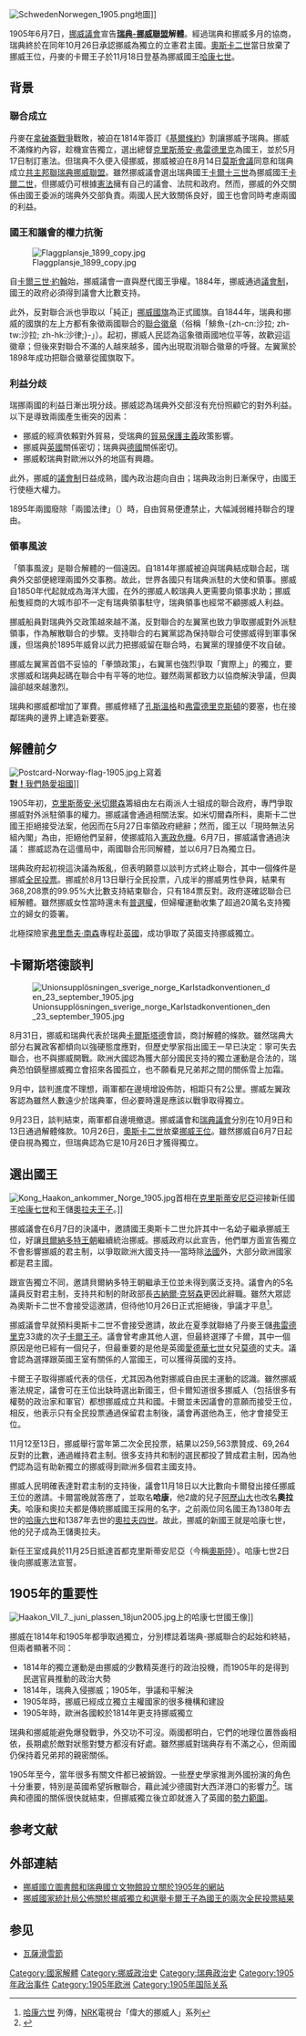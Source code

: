 [[File:SchwedenNorwegen_1905.png|thumb]]地圖]]

1905年6月7日，[[挪威議會|挪威議會]]宣告'''[[瑞典-挪威聯盟|瑞典-挪威聯盟]]解體'''。經過瑞典和挪威多月的協商，瑞典終於在同年10月26日承認挪威為獨立的立憲君主國。[[奧斯卡二世|奧斯卡二世]]當日放棄了挪威王位，丹麥的卡爾王子於11月18日登基為挪威國王[[哈康七世|哈康七世]]。

==背景==
===聯合成立===
丹麥在[[拿破崙戰爭|拿破崙戰爭]]戰敗，被迫在1814年簽訂《[[基爾條約|基爾條約]]》割讓挪威予瑞典。挪威不滿條約內容，趁機宣告獨立，選出總督[[克里斯蒂安八世|克里斯蒂安·弗雷德里克]]為國王，並於5月17日制訂憲法。但瑞典不久便入侵挪威，挪威被迫在8月14日[[莫斯條約|莫斯會議]]同意和瑞典成立[[共主邦聯|共主邦聯]][[瑞典-挪威聯合|瑞典挪威聯盟]]。雖然挪威議會選出瑞典國王[[卡爾十三世|卡爾十三世]]為挪威國王[[卡爾十三世|卡爾二世]]，但挪威仍可根據[[挪威憲法|憲法]]擁有自己的議會、法院和政府。然而，挪威的外交關係由國王委派的瑞典外交部負責。兩國人民大致關係良好，國王也會同時考慮兩國的利益。

===國王和議會的權力抗衡===
[[File:Flaggplansje_1899_copy.jpg|thumb]]

自[[卡爾十四世·約翰|卡爾三世·約翰]]始，挪威議會一直與歷代國王爭權。1884年，挪威通過[[議會制|議會制]]，國王的政府必須得到議會大比數支持。

此外，反對聯合派也爭取以「純正」[[挪威國旗|挪威國旗]]為正式國旗。自1844年，瑞典和挪威的國旗的左上方都有象徵兩國聯合的[[聯合徽章|聯合徽章]]（俗稱「鯡魚-{zh-cn:沙拉; zh-tw:沙拉; zh-hk:沙律;}-」）。起初，挪威人民認為這象徵兩國地位平等，故歡迎這徽章；但後來對聯合不滿的人越來越多，國內出現取消聯合徽章的呼聲。左翼黨於1898年成功把聯合徽章從國旗取下。

===利益分歧===
瑞挪兩國的利益日漸出現分歧。挪威認為瑞典外交部沒有充份照顧它的對外利益。以下是導致兩國產生衝突的因素：

*挪威的經濟依賴對外貿易，受瑞典的[[貿易保護主義|貿易保護主義]]政策影響。
*挪威與[[英國|英國]]關係密切；瑞典與[[德國|德國]]關係密切。
*挪威較瑞典對歐洲以外的地區有興趣。

此外，挪威的[[議會制|議會制]]日益成熟，國內政治趨向自由；瑞典政治則日漸保守，由國王行使極大權力。

1895年兩國廢除「兩國法律」（{{lang|sv|Mellomrikslovene}}）時，自由貿易便遭禁止，大幅減弱維持聯合的理由。

===領事風波===
「領事風波」是聯合解體的一個遠因。自1814年挪威被迫與瑞典結成聯合起，瑞典外交部便總理兩國外交事務。故此，世界各國只有瑞典派駐的大使和領事。挪威自1850年代起就成為海洋大國，在外的挪威人較瑞典人更需要向領事求助；挪威船隻經商的大城市卻不一定有瑞典領事駐守，瑞典領事也經常不顧挪威人利益。

挪威船員對瑞典外交政策越來越不滿，反對聯合的左翼黨也致力爭取挪威對外派駐領事，作為解散聯合的步驟。支持聯合的右翼黨認為保持聯合可使挪威得到軍事保護，但瑞典於1895年威脅以武力把挪威留在聯合時，右翼黨的理據便不攻自破。

挪威左翼黨首倡不妥協的「拳頭政策」，右翼黨也強烈爭取「實際上」的獨立，要求挪威和瑞典起碼在聯合中有平等的地位。雖然兩黨都致力以協商解決爭議，但輿論卻越來越激烈。

瑞典和挪威都增加了軍費。挪威修繕了[[孔斯溫格|孔斯溫格]]和[[弗雷德里克斯頓|弗雷德里克斯頓]]的要塞，也在接鄰瑞典的邊界上建造新要塞。

== 解體前夕 ==
[[File:Postcard-Norway-flag-1905.jpg|thumbnail]]上寫着<br />[[對！我們熱愛祖國|'''對！'''我們熱愛祖國]]]]

1905年初，[[克里斯蒂安·米切爾森|克里斯蒂安·米切爾森]]籌組由左右兩派人士組成的聯合政府，專門爭取挪威對外派駐領事的權力。挪威議會通過相關法案。如米切爾森所料，奧斯卡二世國王拒絕接受法案，他因而在5月27日率領政府總辭；然而，國王以「現時無法另組內閣」為由，拒絕他們呈辭，使挪威陷入[[憲政危機|憲政危機]]。6月7日，挪威議會通過決議：
{{cquote|鑑於內閣全體成員業已辭職，而國王已聲明他無力組織一個新內閣，憲法下的王權從而停止其職能，議會授權已辭職的內閣代理挪威的臨時政府，並行使給予國王的各種職權，其根據是：在同一國王領導下的瑞典與挪威之間的聯合已經解體，而國王停止其作為挪威國王職能的這一事實，已經使種種變革成為必需。}}
挪威認為在這僵局中，兩國聯合形同解體，並以6月7日為獨立日。

瑞典政府起初視這決議為叛亂，但表明願意以談判方式終止聯合，其中一個條件是挪威[[全民投票|全民投票]]。挪威於8月13日舉行全民投票，八成半的挪威男性參與，結果有368,208票的99.95%大比數支持結束聯合，只有184票反對。政府遂確認聯合已經解體。雖然挪威女性當時還未有[[普選權|普選權]]，但婦權運動收集了超過20萬名支持獨立的婦女的簽署。

北極探險家[[弗里喬夫·南森|弗里喬夫·南森]]專程赴[[英國|英國]]，成功爭取了英國支持挪威獨立。

==卡爾斯塔德談判==
[[File:Unionsupplösningen_sverige_norge_Karlstadkonventionen_den_23_september_1905.jpg|thumb]]

8月31日，挪威和瑞典代表於瑞典[[卡爾斯塔德|卡爾斯塔德]]會談，商討解體的條款。雖然瑞典大部分右翼政客都傾向以強硬態度應對，但歷史學家指出國王一早已決定：寧可失去聯合，也不與挪威開戰。歐洲大國認為獲大部分國民支持的獨立運動是合法的，瑞典恐怕鎮壓挪威獨立會招來各國孤立，也不願看見兄弟邦之間的關係雪上加霜。

9月中，談判進度不理想，兩軍都在邊境增設佈防，相距只有2公里。挪威左翼政客認為雖然人數遠少於瑞典軍，但必要時還是應該以戰爭取得獨立。

9月23日，談判結束，兩軍都自邊境撤退。挪威議會和[[瑞典議會|瑞典議會]]分別在10月9日和13日通過解體條款。10月26日，[[奧斯卡二世|奧斯卡二世]]放棄[[挪威君主|挪威王位]]。雖然挪威自6月7日起便自視為獨立，但瑞典認為它是10月26日才獲得獨立。

==選出國王==
[[File:Kong_Haakon_ankommer_Norge_1905.jpg|thumb]]首相在[[奧斯陸|克里斯蒂安尼亞]]迎接新任國王[[哈康七世|哈康七世]]和王儲[[奧拉夫五世|奧拉夫王子]]。]]

挪威議會在6月7日的決議中，邀請國王奧斯卡二世允許其中一名幼子繼承挪威王位，好讓[[貝爾納多特王朝|貝爾納多特王朝]]繼續統治挪威。挪威政府以此宣告，他們單方面宣告獨立不會影響挪威的君主制，以爭取歐洲大國支持──當時除[[法國|法國]]外，大部分歐洲國家都是君主國。

跟宣告獨立不同，邀請貝爾納多特王朝繼承王位並未得到廣泛支持。議會內的5名議員反對君主制，支持共和制的財政部長[[古納爾·克努森|古納爾·克努森]]更因此辭職。雖然大眾認為奧斯卡二世不會接受這邀請，但待他10月26日正式拒絕後，爭議才平息<ref>[http://www.nrk.no/underholdning/store_norske/4671059.html 哈康六世] {{Wayback|url=http://www.nrk.no/underholdning/store_norske/4671059.html |date=20080416184325 }}列傳，[[NRK|NRK]]電視台「偉大的挪威人」系列{{no icon}}</ref>。

挪威議會早就預料奧斯卡二世不會接受邀請，故此在夏季就聯絡了丹麥王儲[[弗雷德里克八世|弗雷德里克]]33歲的次子[[哈康七世|卡爾王子]]。議會曾考慮其他人選，但最終選擇了卡爾，其中一個原因是他已經有一個兒子，但最重要的是他是英國[[愛德華七世_(英國)|愛德華七世]]女兒[[莫德王后_(挪威)|莫德]]的丈夫。議會認為選擇跟英國王室有關係的人當國王，可以獲得英國的支持。

卡爾王子取得挪威代表的信任，尤其因為他對挪威自由民主運動的認識。雖然挪威憲法規定，議會可在王位出缺時選出新國王，但卡爾知道很多挪威人（包括很多有權勢的政治家和軍官）都想挪威成立共和國。卡爾並未因議會的意願而接受王位，相反，他表示只有全民投票通過保留君主制後，議會再選他為王，他才會接受王位。

11月12至13日，挪威舉行當年第二次全民投票，結果以259,563票贊成、69,264反對的比數，通過維持君主制。很多支持共和制的選民都投了贊成君主制，因為他們認為這有助新獨立的挪威得到歐洲多個君主國支持。

挪威人民明確表達對君主制的支持後，議會11月18日以大比數向卡爾發出接任挪威王位的邀請。卡爾當晚就答應了，並取名'''哈康'''，他2歲的兒子[[奧拉夫五世|阿歷山大]]也改名'''奧拉夫'''。哈康和奧拉夫都是傳統挪威國王採用的名字，之前兩位同名國王為1380年去世的[[哈康六世|哈康六世]]和1387年去世的[[奧拉夫四世|奧拉夫四世]]。故此，挪威的新國王就是哈康七世，他的兒子成為王儲奧拉夫。

新任王室成員於11月25日抵達首都克里斯蒂安尼亞（今稱[[奧斯陸|奧斯陸]]）。哈康七世2日後向挪威憲法宣誓。

==1905年的重要性==
[[File:Haakon_VII_7._juni_plassen_18jun2005.jpg|thumb]]上的哈康七世國王像]]

挪威在1814年和1905年都爭取過獨立，分別標誌着瑞典-挪威聯合的起始和終結，但兩者顯著不同：
* 1814年的獨立運動是由挪威的少數精英進行的政治投機，而1905年的是得到民選官員推動的政治大勢
* 1814年，瑞典入侵挪威；1905年，爭議和平解決
* 1905年時，挪威已經成立獨立主權國家的很多機構和建設
* 1905年時，歐洲各國較於1814年更支持挪威獨立

瑞典和挪威能避免爆發戰爭，外交功不可沒。兩國都明白，它們的地理位置唇齒相依，長期處於敵對狀態對雙方都沒有好處。雖然挪威對瑞典存有不滿之心，但兩國仍保持着兄弟邦的親密關係。

1905年至今，當年很多有關文件都已被銷毀。一些歷史學家推測外國扮演的角色十分重要，特別是英國希望拆散聯合，藉此減少德國對大西洋港口的影響力<ref>{{Cite web |url=http://www.aftenposten.no/meninger/article1030091.ece |title=Britene ønsket å sprenge unionen |access-date=2009-09-15 |archive-url=https://web.archive.org/web/20120716182606/http://www.aftenposten.no/meninger/article1030091.ece |archive-date=2012-07-16 |dead-url=yes }}</ref>。瑞典和德國的關係很快就結束，但挪威獨立後立即就進入了英國的[[勢力範圍|勢力範圍]]。

== 参考文献 ==
{{Reflist|2}}

== 外部連結==
* [http://www.nb.no/baser/1905/index.html 挪威國立圖書館和瑞典國立文物館設立關於1905年的網站] {{Wayback|url=http://www.nb.no/baser/1905/index.html |date=20200722162908 }}
* [http://www.ssb.no/english/yearbook/2004/tab/t-000130-015.html 挪威國家統計局公佈關於挪威獨立和選舉卡爾王子為國王的兩次全民投票結果] {{Wayback|url=http://www.ssb.no/english/yearbook/2004/tab/t-000130-015.html |date=20070312082926 }}

== 参见 ==
* [[瓦薩滑雪節|瓦薩滑雪節]]

[[Category:國家解體|Category:國家解體]]
[[Category:挪威政治史|Category:挪威政治史]]
[[Category:瑞典政治史|Category:瑞典政治史]]
[[Category:1905年政治事件|Category:1905年政治事件]]
[[Category:1905年欧洲|Category:1905年欧洲]]
[[Category:1905年国际关系|Category:1905年国际关系]]